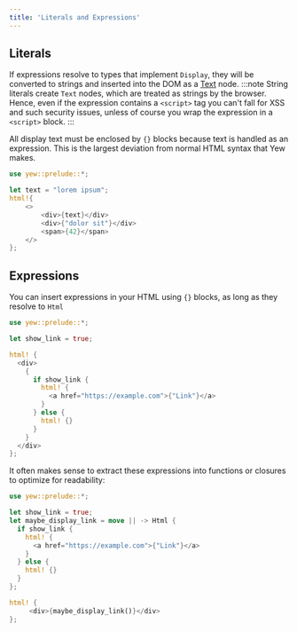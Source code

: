 ```yaml
---
title: 'Literals and Expressions'
---
```


## Literals

If expressions resolve to types that implement `Display`, they will be converted to strings and inserted into the DOM as a [Text](https://developer.mozilla.org/en-US/docs/Web/API/Text) node.
:::note
String literals create `Text` nodes, which are treated as strings by the browser. Hence, even if the expression contains a `<script>` tag you can't fall for XSS and such security issues, unless of course you wrap the expression in a `<script>` block.
:::

All display text must be enclosed by `{}` blocks because text is handled as an expression. This is
the largest deviation from normal HTML syntax that Yew makes.

```rust
use yew::prelude::*;

let text = "lorem ipsum";
html!{
    <>
        <div>{text}</div>
        <div>{"dolor sit"}</div>
        <span>{42}</span>
    </>
};
```

## Expressions

You can insert expressions in your HTML using `{}` blocks, as long as they resolve to `Html`

```rust
use yew::prelude::*;

let show_link = true;

html! {
  <div>
    {
      if show_link {
        html! {
          <a href="https://example.com">{"Link"}</a>
        }
      } else {
        html! {}
      }
    }
  </div>
};
```

It often makes sense to extract these expressions into functions or closures to optimize for readability:

```rust
use yew::prelude::*;

let show_link = true;
let maybe_display_link = move || -> Html {
  if show_link {
    html! {
      <a href="https://example.com">{"Link"}</a>
    }
  } else {
    html! {}
  }
};

html! {
     <div>{maybe_display_link()}</div>
};
```
